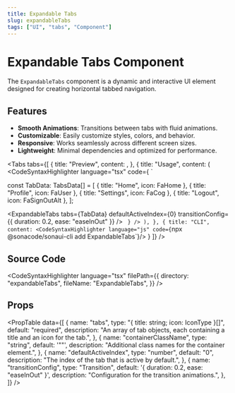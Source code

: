 ```yaml
---
title: Expandable Tabs
slug: expandableTabs
tags: ["UI", "tabs", "Component"]
---
```


# Expandable Tabs Component

The `ExpandableTabs` component is a dynamic and interactive UI element designed for creating horizontal tabbed navigation.

## Features

- **Smooth Animations**: Transitions between tabs with fluid animations.
- **Customizable**: Easily customize styles, colors, and behavior.
- **Responsive**: Works seamlessly across different screen sizes.
- **Lightweight**: Minimal dependencies and optimized for performance.

<Divider />

<Tabs
  tabs={[
    {
      title: "Preview",
      content: <ComponentPreview componentPath="ExpandableTabs_ex.tsx" />,
    },
    {
      title: "Usage",
      content: (
<CodeSyntaxHighlighter
  language="tsx"
  code={
`

const TabData: TabsData[] = [
{ title: "Home", icon: FaHome },
{ title: "Profile", icon: FaUser },
{ title: "Settings", icon: FaCog },
{ title: "Logout", icon: FaSignOutAlt },
];

<ExpandableTabs
  tabs={TabData}
  defaultActiveIndex={0}
  transitionConfig={{ duration: 0.2, ease: "easeInOut" }}
/>
` } />
      ),
    },
    {
  title: "CLI",
  content: <CodeSyntaxHighlighter language="js" code={`npx @sonacode/sonaui-cli add ExpandableTabs`}/>
}
  ]}
/>

## Source Code

<CodeSyntaxHighlighter
  language="tsx"
  filePath={{
    directory: "expandableTabs",
    fileName: "ExpandableTabs",
  }}
/>

## Props

<PropTable
  data={[
    {
      name: "tabs",
      type: "{ title: string; icon: IconType }[]",
      default: "required",
      description:
        "An array of tab objects, each containing a title and an icon for the tab.",
    },
    {
      name: "containerClassName",
      type: "string",
      default: '""',
      description: "Additional class names for the container element.",
    },
    {
      name: "defaultActiveIndex",
      type: "number",
      default: "0",
      description: "The index of the tab that is active by default.",
    },
    {
      name: "transitionConfig",
      type: "Transition",
      default: '{ duration: 0.2, ease: "easeInOut" }',
      description: "Configuration for the transition animations.",
    },
  ]}
/>
